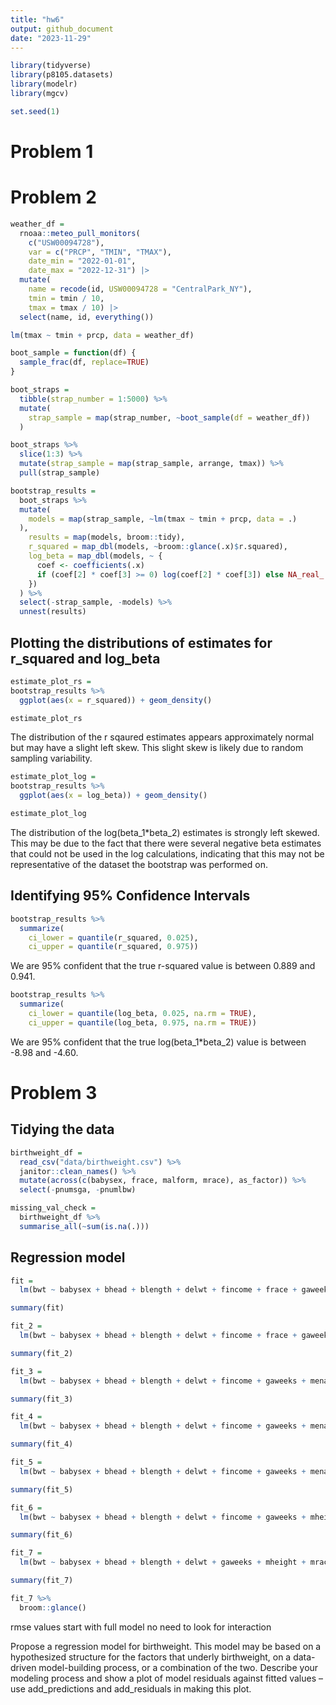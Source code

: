 ```yaml
---
title: "hw6"
output: github_document
date: "2023-11-29"
---
```


```r
library(tidyverse)
library(p8105.datasets)
library(modelr)
library(mgcv)

set.seed(1)
```

# Problem 1 

# Problem 2

```r
weather_df = 
  rnoaa::meteo_pull_monitors(
    c("USW00094728"),
    var = c("PRCP", "TMIN", "TMAX"), 
    date_min = "2022-01-01",
    date_max = "2022-12-31") |>
  mutate(
    name = recode(id, USW00094728 = "CentralPark_NY"),
    tmin = tmin / 10,
    tmax = tmax / 10) |>
  select(name, id, everything())
```

```r
lm(tmax ~ tmin + prcp, data = weather_df)

boot_sample = function(df) {
  sample_frac(df, replace=TRUE)
}

boot_straps = 
  tibble(strap_number = 1:5000) %>% 
  mutate(
    strap_sample = map(strap_number, ~boot_sample(df = weather_df))
  )

boot_straps %>% 
  slice(1:3) %>% 
  mutate(strap_sample = map(strap_sample, arrange, tmax)) %>%  
  pull(strap_sample)
```

```r
bootstrap_results = 
  boot_straps %>% 
  mutate(
    models = map(strap_sample, ~lm(tmax ~ tmin + prcp, data = .)
  ), 
    results = map(models, broom::tidy),
    r_squared = map_dbl(models, ~broom::glance(.x)$r.squared),
    log_beta = map_dbl(models, ~ {
      coef <- coefficients(.x)
      if (coef[2] * coef[3] >= 0) log(coef[2] * coef[3]) else NA_real_
    })
  ) %>% 
  select(-strap_sample, -models) %>% 
  unnest(results)

```

## Plotting the distributions of estimates for r_squared and log_beta

```r
estimate_plot_rs = 
bootstrap_results %>% 
  ggplot(aes(x = r_squared)) + geom_density()

estimate_plot_rs
```

The distribution of the r sqaured estimates appears approximately normal but may have a slight left skew. This slight skew is likely due to random sampling variability. 

```r
estimate_plot_log = 
bootstrap_results %>% 
  ggplot(aes(x = log_beta)) + geom_density()

estimate_plot_log
```

The distribution of the log(beta_1*beta_2) estimates is strongly left skewed. This may be due to the fact that there were several negative beta estimates that could not be used in the log calculations, indicating that this may not be representative of the dataset the bootstrap was performed on. 

## Identifying 95% Confidence Intervals

```r
bootstrap_results %>%  
  summarize(
    ci_lower = quantile(r_squared, 0.025), 
    ci_upper = quantile(r_squared, 0.975))
```

We are 95% confident that the true r-squared value is between 0.889 and 0.941.

```r
bootstrap_results %>%  
  summarize(
    ci_lower = quantile(log_beta, 0.025, na.rm = TRUE), 
    ci_upper = quantile(log_beta, 0.975, na.rm = TRUE))
```

We are 95% confident that the true log(beta_1*beta_2) value is between -8.98 and -4.60. 

# Problem 3 

## Tidying the data
```r
birthweight_df = 
  read_csv("data/birthweight.csv") %>% 
  janitor::clean_names() %>% 
  mutate(across(c(babysex, frace, malform, mrace), as_factor)) %>% 
  select(-pnumsga, -pnumlbw)

missing_val_check = 
  birthweight_df %>% 
  summarise_all(~sum(is.na(.)))
```

## Regression model
```r
fit = 
  lm(bwt ~ babysex + bhead + blength + delwt + fincome + frace + gaweeks + malform + menarche + mheight + momage + mrace + parity + ppbmi + ppwt + smoken + wtgain, data = birthweight_df)

summary(fit)

fit_2 = 
  lm(bwt ~ babysex + bhead + blength + delwt + fincome + frace + gaweeks + menarche + mheight + momage + mrace + parity + ppbmi + ppwt + smoken + wtgain, data = birthweight_df)

summary(fit_2)

fit_3 = 
  lm(bwt ~ babysex + bhead + blength + delwt + fincome + gaweeks + menarche + mheight + momage + mrace + parity + ppbmi + ppwt + smoken + wtgain, data = birthweight_df)

summary(fit_3)

fit_4 = 
  lm(bwt ~ babysex + bhead + blength + delwt + fincome + gaweeks + menarche + mheight + momage + mrace + parity + ppwt + smoken + wtgain, data = birthweight_df)

summary(fit_4)

fit_5 = 
  lm(bwt ~ babysex + bhead + blength + delwt + fincome + gaweeks + menarche + mheight + mrace + parity + ppwt + smoken + wtgain, data = birthweight_df)

summary(fit_5)

fit_6 = 
  lm(bwt ~ babysex + bhead + blength + delwt + fincome + gaweeks + mheight + mrace + parity + ppwt + smoken + wtgain, data = birthweight_df)

summary(fit_6)

fit_7 = 
  lm(bwt ~ babysex + bhead + blength + delwt + gaweeks + mheight + mrace + parity + ppwt + smoken + wtgain, data = birthweight_df)

summary(fit_7)

fit_7 %>%  
  broom::glance()
```

rmse values 
start with full model 
no need to look for interaction

Propose a regression model for birthweight. This model may be based on a hypothesized structure for the factors that underly birthweight, on a data-driven model-building process, or a combination of the two. Describe your modeling process and show a plot of model residuals against fitted values – use add_predictions and add_residuals in making this plot.